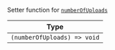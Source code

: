 Setter function for [`numberOfUploads`](../../../state-and-offline-support/contexts/message-input-context.mdx#numberofuploads)

| Type                        |
| --------------------------- |
| `(numberOfUploads) => void` |
